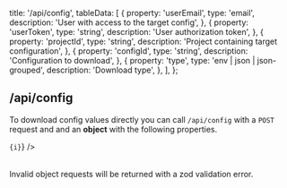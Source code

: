 
  title: '/api/config',
  tableData: [
    {
      property: 'userEmail',
      type: 'email',
      description: 'User with access to the target config',
    },
    {
      property: 'userToken',
      type: 'string',
      description: 'User authorization token',
    },
    {
      property: 'projectId',
      type: 'string',
      description: 'Project containing target configuration',
    },
    {
      property: 'configId',
      type: 'string',
      description: 'Configuration to download',
    },
    {
      property: 'type',
      type: 'env | json | json-grouped',
      description: 'Download type',
    },
  ],
};

## /api/config

To download config values directly you can call `/api/config` with a `POST` request and
and an **object** with the following properties.

<Table data={meta.tableData}>
  <Table.Column prop="property" label="Property" />
  <Table.Column prop="type" label="Type" render={(i) => <code>{i}</code>} />
  <Table.Column prop="description" label="Description" />
</Table>

Invalid object requests will be returned with a zod validation error.

